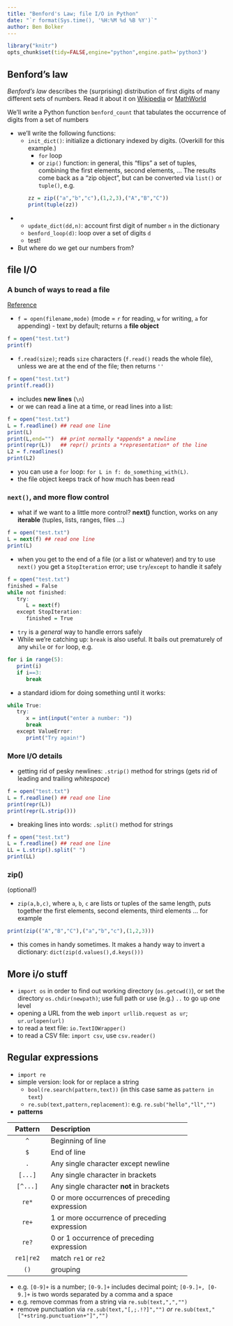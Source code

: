 ```yaml
---
title: "Benford's Law; file I/O in Python"
date: "`r format(Sys.time(), '%H:%M %d %B %Y')`"
author: Ben Bolker
---
```


```r
library("knitr")
opts_chunk$set(tidy=FALSE,engine="python",engine.path='python3')
```

## Benford's law

*Benford's law* describes the (surprising) distribution of first digits of many different sets of numbers.
Read it about it on [Wikipedia](http://en.wikipedia.org/wiki/Benford%27s_law) or
[MathWorld](http://mathworld.wolfram.com/BenfordsLaw.html)

We'll write a Python function `benford_count` that tabulates the occurrence of digits from a set of numbers

- we'll write the following functions:
    - `init_dict()`: initialize a dictionary indexed by digits. (Overkill for this example.)
	    - `for` loop
		- or `zip()` function: in general, this "flips" a set of tuples, combining the first elements, second elements, ... The results come back as a "zip object", but can be converted via `list()` or `tuple()`, e.g.
```r
zz = zip(("a","b","c"),(1,2,3),("A","B","C"))
print(tuple(zz))
```

- <!-- -->
    - `update_dict(dd,n)`: account first digit of number `n` in the dictionary
	- `benford_loop(d)`: loop over a set of digits `d`
    - test!
- But where do we get our numbers from?

## file I/O

### A bunch of ways to read a file

[Reference](https://docs.python.org/3/tutorial/inputoutput.html)

- `f = open(filename,mode)` (mode = `r` for reading, `w` for writing, `a` for appending) - text by default; returns a **file object**
```r
f = open("test.txt")
print(f)
```
- `f.read(size)`; reads `size` characters (`f.read()` reads the whole file), unless we are at the end of the file; then returns `''`
```r
f = open("test.txt")
print(f.read())
```
- includes **new lines** (`\n`)
- or we can read a line at a time, or read lines into a list:
```r
f = open("test.txt")
L = f.readline() ## read one line
print(L)
print(L,end="")  ## print normally *appends* a newline
print(repr(L))   ## repr() prints a *representation* of the line
L2 = f.readlines()
print(L2)
```
- you can use a `for` loop: `for L in f: do_something_with(L)`.
- the file object keeps track of how much has been read

### `next()`, and more flow control

- what if we want to a little more control? **next()** function, works on any **iterable** (tuples, lists, ranges, files ...)
```r
f = open("test.txt")
L = next(f) ## read one line
print(L)
```
- when you get to the end of a file (or a list or whatever) and try to use `next()` you get a `StopIteration` error; use `try`/`except` to handle it safely
```r
f = open("test.txt")
finished = False
while not finished:
   try:
      L = next(f)
   except StopIteration:
      finished = True
```
- `try` is a *general* way to handle errors safely
- While we're catching up: `break` is also useful. It bails out prematurely of any `while` or `for` loop, e.g.

```r
for i in range(5):
   print(i)
   if i==3:
      break
```
- a standard idiom for doing something until it works:
```r
while True:
   try:
      x = int(input("enter a number: "))
      break
   except ValueError:
      print("Try again!")
```

### More I/O details

- getting rid of pesky newlines: `.strip()` method for strings (gets rid of leading and trailing *whitespace*)
```r
f = open("test.txt")
L = f.readline() ## read one line
print(repr(L))
print(repr(L.strip()))
```
- breaking lines into words: `.split()` method for strings
```r
f = open("test.txt")
L = f.readline() ## read one line
LL = L.strip().split(" ")
print(LL)
```

### zip()

(optional!)

- `zip(a,b,c)`, where `a`, `b`, `c` are lists or tuples of the same length, puts together the first elements, second elements, third elements ... for example
```r
print(zip(("A","B","C"),("a","b","c"),(1,2,3)))
```
- this comes in handy sometimes.  It makes a handy way to invert a dictionary: `dict(zip(d.values(),d.keys()))`

## More i/o stuff

- `import os` in order to find out working directory (`os.getcwd()`), or set the directory `os.chdir(newpath)`; use full path or use (e.g.) `..` to go up one level
- opening a URL from the web `import urllib.request as ur`; `ur.urlopen(url)`
- to read a text file: `io.TextIOWrapper()`
- to read a CSV file: `import csv`, use `csv.reader()`

## Regular expressions

- `import re`
- simple version: look for or replace a string
    - `bool(re.search(pattern,text))` (in this case same as `pattern in text`)
	- `re.sub(text,pattern,replacement)`: e.g. `re.sub("hello","ll","")`
- **patterns**

----------------------------------------------------------
   Pattern   Description                                           
-----------  ---------------------------------------------
 `^`         Beginning of line
 
 `$`	     End of line    
 
 `.`         Any single character except newline
 
 `[...]`	 Any single character in brackets         
 
 `[^...]`	 Any single character **not** in brackets 
 
 `re*`	     0 or more occurrences of preceding expression
 
 `re+`	     1 or more occurrence of preceding expression
 
 `re?`	     0 or 1 occurrence of preceding expression  
 
 `re1|re2`   match `re1` or `re2`
 
 `()`        grouping
 
----------------------------------------------------------

- e.g. `[0-9]+` is a number; `[0-9.]+` includes decimal point; `[0-9.]+, [0-9.]+` is two words separated by a comma and a space
- e.g. remove commas from a string via `re.sub(text,",","")`
- remove punctuation via `re.sub(text,"[,;.!?]","")` *or* `re.sub(text,"["+string.punctuation+"]","")`


<!-- 
   http://testingbenfordslaw.com/
   scrape:
   http://www.atlasoftheuniverse.com/stars.html
-->
